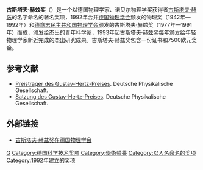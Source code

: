 '''古斯塔夫·赫兹奖'''（{{lang-de|'''Gustav-Hertz-Preis'''}}）是一个以德国物理学家、诺贝尔物理学奖获得者[[古斯塔夫·赫兹|古斯塔夫·赫兹]]的名字命名的著名奖项，1992年合并[[德国物理学会|德国物理学会]]颁发的物理奖（1942年—1992年）和[[德意志民主共和国物理学会|德意志民主共和国物理学会]]颁发的古斯塔夫·赫兹奖（1977年—1991年）而成，颁发给杰出的青年科学家，1993年起古斯塔夫·赫兹奖每年颁发给年轻物理学家新近完成的杰出研究成果。古斯塔夫·赫兹奖包含一份证书和7500欧元奖金。

== 参考文献 ==
* [https://web.archive.org/web/20071110004125/https://www.dpg-physik.de/dpg/preise/preistraeger/gustav-hertz-preis.pdf Preisträger des Gustav-Hertz-Preises]. Deutsche Physikalische Gesellschaft.
* [https://web.archive.org/web/20071022220110/http://www.dpg-physik.de/dpg/preise/satzungen/hertz.html Satzung des Gustav-Hertz-Preises]. Deutsche Physikalische Gesellschaft.

== 外部链接 ==
* [https://web.archive.org/web/20070429224743/http://www.dpg-physik.de/dpg/preise/index.html 古斯塔夫·赫兹奖在德国物理学会]

[[Category:物理奖项|G]]
[[Category:德国科学技术奖项|Category:德国科学技术奖项]]
[[Category:學術榮譽|Category:學術榮譽]]
[[Category:以人名命名的奖项|Category:以人名命名的奖项]]
[[Category:1992年建立的奖项|Category:1992年建立的奖项]]